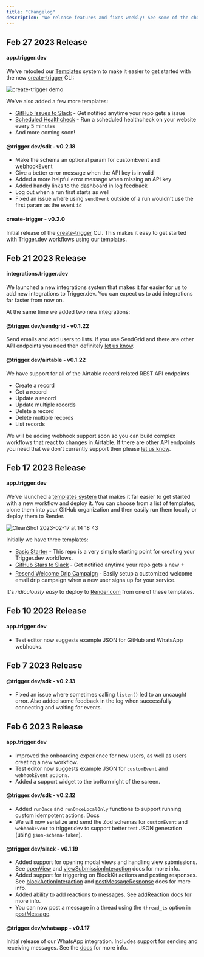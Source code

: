 ```yaml
---
title: "Changelog"
description: "We release features and fixes weekly! See some of the changes we have made."
---
```


## Feb 27 2023 Release

#### app.trigger.dev

We've retooled our [Templates](https://app.trigger.dev/templates) system to make it easier to get started with the new [create-trigger](https://www.npmjs.com/package/create-trigger) CLI:

![create-trigger demo](/images/create-trigger-demo.gif)

We've also added a few more templates:

- [GitHub Issues to Slack](https://app.trigger.dev/templates/github-issues-to-slack) - Get notified anytime your repo gets a issue
- [Scheduled Healthcheck](https://app.trigger.dev/templates/scheduled-healthcheck) - Run a scheduled healthcheck on your website every 5 minutes
- And more coming soon!

#### @trigger.dev/sdk - v0.2.18

- Make the schema an optional param for customEvent and webhookEvent
- Give a better error message when the API key is invalid
- Added a more helpful error message when missing an API key
- Added handly links to the dashboard in log feedback
- Log out when a run first starts as well
- Fixed an issue where using `sendEvent` outside of a run wouldn't use the first param as the event `id`

#### create-trigger - v0.2.0

Initial release of the [create-trigger](https://www.npmjs.com/package/create-trigger) CLI. This makes it easy to get started with Trigger.dev workflows using our templates.

## Feb 21 2023 Release

#### integrations.trigger.dev

We launched a new integrations system that makes it far easier for us to add new integrations to Trigger.dev. You can expect us to add integrations far faster from now on.

At the same time we added two new integrations:

#### @trigger.dev/sendgrid - v0.1.22

Send emails and add users to lists. If you use SendGrid and there are other API endpoints you need then definitely <a href="mailto:help@trigger.dev">let us know</a>.

#### @trigger.dev/airtable - v0.1.22

We have support for all of the Airtable record related REST API endpoints

- Create a record
- Get a record
- Update a record
- Update multiple records
- Delete a record
- Delete multiple records
- List records

We will be adding webhook support soon so you can build complex workflows that react to changes in Airtable. If there are other API endpoints you need that we don't currently support then please <a href="mailto:help@trigger.dev">let us know</a>.

## Feb 17 2023 Release

#### app.trigger.dev

We've launched a [templates system](https://app.trigger.dev/templates) that makes it far easier to get started with a new workflow and deploy it. You can choose from a list of templates, clone them into your GitHub organization and then easily run them locally or deploy them to Render.

![CleanShot 2023-02-17 at 14 18 43](https://user-images.githubusercontent.com/534/219680224-df8f578a-a986-4479-b2c9-4a6b4a8750dd.png)

Initially we have three templates:

- [Basic Starter](https://app.trigger.dev/templates/basic-starter) - This repo is a very simple starting point for creating your Trigger.dev workflows.
- [GitHub Stars to Slack](https://app.trigger.dev/templates/github-stars-to-slack) - Get notified anytime your repo gets a new ⭐️
- [Resend Welcome Drip Campaign](https://app.trigger.dev/templates/resend-welcome-drip-campaign) - Easily setup a customized welcome email drip campaign when a new user signs up for your service.

It's _ridiculously easy_ to deploy to [Render.com](https://render.com) from one of these templates.

## Feb 10 2023 Release

#### app.trigger.dev

- Test editor now suggests example JSON for GitHub and WhatsApp webhooks.

## Feb 7 2023 Release

#### @trigger.dev/sdk - v0.2.13

- Fixed an issue where sometimes calling `listen()` led to an uncaught error. Also added some feedback in the log when successfully connecting and waiting for events.

## Feb 6 2023 Release

#### app.trigger.dev

- Improved the onboarding experience for new users, as well as users creating a new workflow.
- Test editor now suggests example JSON for `customEvent` and `webhookEvent` actions.
- Added a support widget to the bottom right of the screen.

#### @trigger.dev/sdk - v0.2.12

- Added `runOnce` and `runOnceLocalOnly` functions to support running custom idempotent actions. [Docs](/functions/run-once)
- We will now serialize and send the Zod schemas for `customEvent` and `webhookEvent` to trigger.dev to support better test JSON generation (using `json-schema-faker`).

#### @trigger.dev/slack - v0.1.19

- Added support for opening modal views and handling view submissions. See [openView](/integrations/apis/slack/actions/open-view) and [viewSubmissionInteraction](/integrations/apis/slack/events/view-submission-interaction) docs for more info.
- Added support for triggering on BlockKit actions and posting responses. See [blockActionInteraction](/integrations/apis/slack/events/block-action-interaction) and [postMessageResponse](/integrations/apis/slack/actions/post-message-response) docs for more info.
- Added ability to add reactions to messages. See [addReaction](/integrations/apis/slack/actions/add-reaction) docs for more info.
- You can now post a message in a thread using the `thread_ts` option in [postMessage](/integrations/apis/slack/actions/post-message).

#### @trigger.dev/whatsapp - v0.1.17

Initial release of our WhatsApp integration. Includes support for sending and receiving messages. See the [docs](/integrations/apis/whatsapp) for more info.

